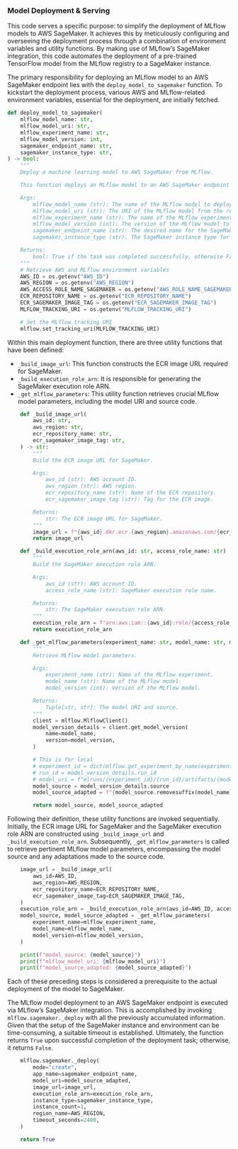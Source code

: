 ### Model Deployment & Serving
This code serves a specific purpose: to simplify the deployment of MLflow models to AWS SageMaker. It achieves this by meticulously configuring and overseeing the deployment process through a combination of environment variables and utility functions. By making use of MLflow's SageMaker integration, this code automates the deployment of a pre-trained TensorFlow model from the MLflow registry to a SageMaker instance.

The primary responsibility for deploying an MLflow model to an AWS SageMaker endpoint lies with the `deploy_model_to_sagemaker` function. To kickstart the deployment process, various AWS and MLflow-related environment variables, essential for the deployment, are initially fetched.

\footnotesize
```python 
def deploy_model_to_sagemaker(
    mlflow_model_name: str,
    mlflow_model_uri: str,
    mlflow_experiment_name: str,
    mlflow_model_version: int,
    sagemaker_endpoint_name: str,
    sagemaker_instance_type: str,
) -> bool:
    """
    Deploy a machine learning model to AWS SageMaker from MLflow.

    This function deploys an MLflow model to an AWS SageMaker endpoint using the specified configuration.

    Args:
        mlflow_model_name (str): The name of the MLflow model to deploy.
        mlflow_model_uri (str): The URI of the MLflow model from the registry.
        mlflow_experiment_name (str): The name of the MLflow experiment containing the model.
        mlflow_model_version (int): The version of the MLflow model to deploy.
        sagemaker_endpoint_name (str): The desired name for the SageMaker endpoint.
        sagemaker_instance_type (str): The SageMaker instance type for deployment.

    Returns:
        bool: True if the task was completed successfully, otherwise False.
    """
    # Retrieve AWS and MLflow environment variables
    AWS_ID = os.getenv("AWS_ID")
    AWS_REGION = os.getenv("AWS_REGION")
    AWS_ACCESS_ROLE_NAME_SAGEMAKER = os.getenv("AWS_ROLE_NAME_SAGEMAKER")
    ECR_REPOSITORY_NAME = os.getenv("ECR_REPOSITORY_NAME")
    ECR_SAGEMAKER_IMAGE_TAG = os.getenv("ECR_SAGEMAKER_IMAGE_TAG")
    MLFLOW_TRACKING_URI = os.getenv("MLFLOW_TRACKING_URI")

    # Set the MLflow tracking URI
    mlflow.set_tracking_uri(MLFLOW_TRACKING_URI)
```
\normalsize

Within this main deployment function, there are three utility functions that have been defined:

- `_build_image_url`: This function constructs the ECR image URL required for SageMaker.
- `_build_execution_role_arn`: It is responsible for generating the SageMaker execution role ARN.
- `_get_mlflow_parameters`: This utility function retrieves crucial MLflow model parameters, including the model URI and source code.

\footnotesize
```python 
    def _build_image_url(
        aws_id: str,
        aws_region: str,
        ecr_repository_name: str,
        ecr_sagemaker_image_tag: str,
    ) -> str:
        """
        Build the ECR image URL for SageMaker.

        Args:
            aws_id (str): AWS account ID.
            aws_region (str): AWS region.
            ecr_repository_name (str): Name of the ECR repository.
            ecr_sagemaker_image_tag (str): Tag for the ECR image.

        Returns:
            str: The ECR image URL for SageMaker.
        """
        image_url = f"{aws_id}.dkr.ecr.{aws_region}.amazonaws.com/{ecr_repository_name}:{ecr_sagemaker_image_tag}"
        return image_url

    def _build_execution_role_arn(aws_id: str, access_role_name: str) -> str:
        """
        Build the SageMaker execution role ARN.

        Args:
            aws_id (str): AWS account ID.
            access_role_name (str): SageMaker execution role name.

        Returns:
            str: The SageMaker execution role ARN.
        """
        execution_role_arn = f"arn:aws:iam::{aws_id}:role/{access_role_name}"
        return execution_role_arn

    def _get_mlflow_parameters(experiment_name: str, model_name: str, model_version: int) -> (str, str, str):
        """
        Retrieve MLflow model parameters.

        Args:
            experiment_name (str): Name of the MLflow experiment.
            model_name (str): Name of the MLflow model.
            model_version (int): Version of the MLflow model.

        Returns:
            Tuple[str, str]: The model URI and source.
        """
        client = mlflow.MlflowClient()
        model_version_details = client.get_model_version(
            name=model_name,
            version=model_version,
        )

        # This is for local
        # experiment_id = dict(mlflow.get_experiment_by_name(experiment_name))["experiment_id"]
        # run_id = model_version_details.run_id
        # model_uri = f"mlruns/{experiment_id}/{run_id}/artifacts/{model_name}"
        model_source = model_version_details.source
        model_source_adapted = f"{model_source.removesuffix(model_name)}model"

        return model_source, model_source_adapted
```
\normalsize

Following their definition, these utility functions are invoked sequentially. Initially, the ECR image URL for SageMaker and the SageMaker execution role ARN are constructed using `_build_image_url` and `_build_execution_role_arn`. Subsequently, `_get_mlflow_parameters` is called to retrieve pertinent MLflow model parameters, encompassing the model source and any adaptations made to the source code.

\footnotesize
```python 
    image_url = _build_image_url(
        aws_id=AWS_ID,
        aws_region=AWS_REGION,
        ecr_repository_name=ECR_REPOSITORY_NAME,
        ecr_sagemaker_image_tag=ECR_SAGEMAKER_IMAGE_TAG,
    )
    execution_role_arn = _build_execution_role_arn(aws_id=AWS_ID, access_role_name=AWS_ACCESS_ROLE_NAME_SAGEMAKER)
    model_source, model_source_adapted = _get_mlflow_parameters(
        experiment_name=mlflow_experiment_name,
        model_name=mlflow_model_name,
        model_version=mlflow_model_version,
    )

    print(f"model_source: {model_source}")
    print(f"mlflow_model_uri: {mlflow_model_uri}")
    print(f"model_source_adapted: {model_source_adapted}")
```
\normalsize

Each of these preceding steps is considered a prerequisite to the actual deployment of the model to SageMaker.

The MLflow model deployment to an AWS SageMaker endpoint is executed via MLflow's SageMaker integration. This is accomplished by invoking `mlflow.sagemaker._deploy` with all the previously accumulated information. Given that the setup of the SageMaker instance and environment can be time-consuming, a suitable timeout is established. Ultimately, the function returns `True` upon successful completion of the deployment task; otherwise, it returns `False`.

\footnotesize
```python 
    mlflow.sagemaker._deploy(
        mode="create",
        app_name=sagemaker_endpoint_name,
        model_uri=model_source_adapted,
        image_url=image_url,
        execution_role_arn=execution_role_arn,
        instance_type=sagemaker_instance_type,
        instance_count=1,
        region_name=AWS_REGION,
        timeout_seconds=2400,
    )

    return True
```
\normalsize
